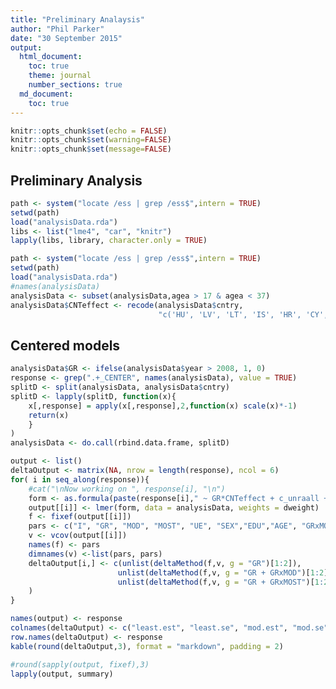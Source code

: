 ```yaml
---
title: "Preliminary Analaysis"
author: "Phil Parker"
date: "30 September 2015"
output:
  html_document:
    toc: true
    theme: journal
    number_sections: true
  md_document:
    toc: true 
---
```


```r
knitr::opts_chunk$set(echo = FALSE)
knitr::opts_chunk$set(warning=FALSE)
knitr::opts_chunk$set(message=FALSE)
```

## Preliminary Analysis

```r
path <- system("locate /ess | grep /ess$",intern = TRUE)
setwd(path)
load("analysisData.rda")
libs <- list("lme4", "car", "knitr")
lapply(libs, library, character.only = TRUE)
```

```r
path <- system("locate /ess | grep /ess$",intern = TRUE)
setwd(path)
load("analysisData.rda")
#names(analysisData)
analysisData <- subset(analysisData,agea > 17 & agea < 37)
analysisData$CNTeffect <- recode(analysisData$cntry,
								 "c('HU', 'LV', 'LT', 'IS', 'HR', 'CY', 'GR', 'IE', 'IT', 'PT', 'ES') = 'MOST'; c('AT', 'BE', 'FI', 'FR','DE', 'NL', 'RO', 'SK', 'SL', 'GB', 'IL') = 'MOD'; c('BG', 'CZ', 'DK', 'LU','NO', 'PL', 'SE', 'CH', 'TR') = 'LEAST'; c('AL','EE', 'RU', 'SI', 'UA', 'XK') = NA")
```
## Centered models
```r
analysisData$GR <- ifelse(analysisData$year > 2008, 1, 0)
response <- grep(".+_CENTER", names(analysisData), value = TRUE)
splitD <- split(analysisData, analysisData$cntry)
splitD <- lapply(splitD, function(x){
	x[,response] = apply(x[,response],2,function(x) scale(x)*-1)
	return(x)
	}
)
analysisData <- do.call(rbind.data.frame, splitD)

output <- list()
deltaOutput <- matrix(NA, nrow = length(response), ncol = 6)
for( i in seq_along(response)){
	#cat("\nNow working on ", response[i], "\n")
	form <- as.formula(paste(response[i]," ~ GR*CNTeffect + c_unraall + gndr + scale(eduyrs) + scale(agea) +(1|cntry/essround)"))
	output[[i]] <- lmer(form, data = analysisData, weights = dweight)
	f <- fixef(output[[i]])
	pars <- c("I", "GR", "MOD", "MOST", "UE", "SEX","EDU","AGE", "GRxMOD", "GRxMOST")
	v <- vcov(output[[i]])
	names(f) <- pars
	dimnames(v) <-list(pars, pars)
	deltaOutput[i,] <- c(unlist(deltaMethod(f,v, g = "GR")[1:2]),
						unlist(deltaMethod(f,v, g = "GR + GRxMOD")[1:2]),
						unlist(deltaMethod(f,v, g = "GR + GRxMOST")[1:2])
	)
} 

names(output) <- response
colnames(deltaOutput) <- c("least.est", "least.se", "mod.est", "mod.se", "most.est", "most.se")
row.names(deltaOutput) <- response
kable(round(deltaOutput,3), format = "markdown", padding = 2)

#round(sapply(output, fixef),3)
lapply(output, summary)
```